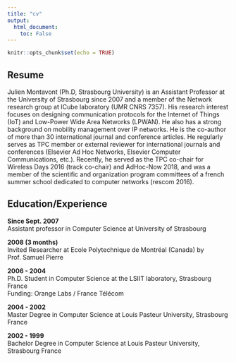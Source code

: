 ```yaml
---
title: "cv"
output:
  html_document:
    toc: False
---
```


```r
knitr::opts_chunk$set(echo = TRUE)
```

## Resume

Julien Montavont (Ph.D, Strasbourg University) is an Assistant Professor at the University of Strasbourg since 2007 and a member of the Network research group at ICube laboratory (UMR CNRS 7357). His research interest focuses on designing communication protocols for the Internet of Things (IoT) and Low-Power Wide Area Networks (LPWAN). He also has a strong background on mobility management over IP networks. He is the co-author of more than 30 international journal and conference articles. He regularly serves as TPC member or external reviewer for international journals and conferences (Elsevier Ad Hoc Networks, Elsevier Computer Communications, etc.). Recently, he served as the TPC co-chair for Wireless Days 2016 (track co-chair) and AdHoc-Now 2018, and was a member of the scientific and organization program committees of a french summer school dedicated to computer networks (rescom 2016).

## Education/Experience

**Since Sept. 2007**  
Assistant professor in Computer Science at University of Strasbourg
  
**2008 (3 months)**  
Invited Researcher at Ecole Polytechnique de Montréal (Canada) by Prof. Samuel Pierre

**2006 - 2004**  
Ph.D. Student in Computer Science at the LSIIT laboratory, Strasbourg France  
Funding: Orange Labs / France Télécom

**2004 - 2002**  
Master Degree in Computer Science at Louis Pasteur University, Strasbourg France

**2002 - 1999**  
Bachelor Degree in Computer Science at Louis Pasteur University, Strasbourg France 